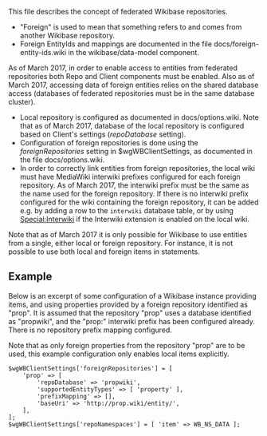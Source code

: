 This file describes the concept of federated Wikibase repositories.

* "Foreign" is used to mean that something refers to and comes from another Wikibase repository.
* Foreign EntityIds and mappings are documented in the file docs/foreign-entity-ids.wiki in the wikibase/data-model component.

As of March 2017, in order to enable access to entities from federated repositories both Repo and Client components must be enabled. Also as of March 2017, accessing data of foreign entities relies on the shared database access (databases of federated repositories must be in the same database cluster).
* Local repository is configured as documented in docs/options.wiki. Note that as of March 2017, database of the local repository is configured based on Client's settings (''repoDatabase'' setting).
* Configuration of foreign repositories is done using the ''foreignRepositories'' setting in $wgWBClientSettings, as documented in the file docs/options.wiki.
* In order to correctly link entities from foreign repositories, the local wiki must have MediaWiki interwiki prefixes configured for each foreign repository. As of March 2017, the interwiki prefix must be the same as the name used for the foreign repository. If there is no interwiki prefix configured for the wiki containing the foreign repository, it can be added e.g. by adding a row to the <code>interwiki</code> database table, or by using [[Special:Interwiki]] if the Interwiki extension is enabled on the local wiki.

Note that as of March 2017 it is only possible for Wikibase to use entities from a single, either local or foreign repository. For instance, it is not possible to use both local and foreign items in statements.

== Example ==

Below is an excerpt of some configuration of a Wikibase instance providing items, and using properties provided by a foreign repository identified as "prop". It is assumed that the repository "prop" uses a database identified as "propwiki", and the "prop:" interwiki prefix has been configured already. There is no repository prefix mapping configured.

Note that as only foreign properties from the repository "prop" are to be used, this example configuration only enables local items explicitly.

<pre>
$wgWBClientSettings['foreignRepositories'] = [
	'prop' => [
		'repoDatabase' => 'propwiki',
		'supportedEntityTypes' => [ 'property' ],
		'prefixMapping' => [],
		'baseUri' => 'http://prop.wiki/entity/',
	],
];
$wgWBClientSettings['repoNamespaces'] = [ 'item' => WB_NS_DATA ];
</pre>
